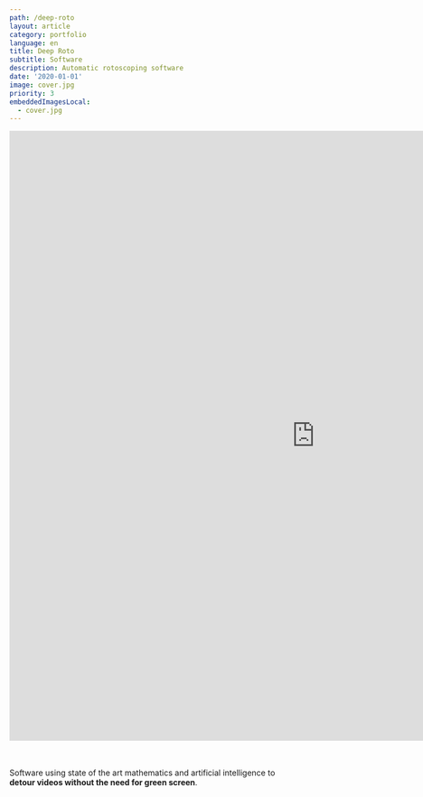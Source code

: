 ```yaml
---
path: /deep-roto
layout: article
category: portfolio
language: en
title: Deep Roto
subtitle: Software
description: Automatic rotoscoping software
date: '2020-01-01'
image: cover.jpg
priority: 3
embeddedImagesLocal:
  - cover.jpg
---
```


<iframe
  src="https://www.linkedin.com/embed/feed/update/urn:li:ugcPost:6768081479651135488?compact=1"
  frameborder="0"
  width="1080"
  height="1080"
></iframe>

<br />
<br />
<br />

Software using state of the art mathematics and artificial intelligence to **detour videos without the need for green screen**.
